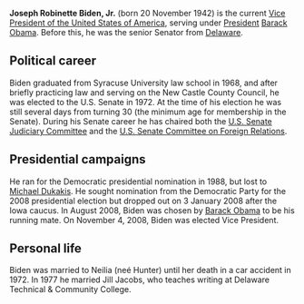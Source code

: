 {{subpages}}
{{Image|Biden portrait.jpg|right|146px|Joe Biden (2009)}}
'''Joseph Robinette Biden, Jr.''' (born 20 November 1942) is the current [[Vice President of the United States of America]], serving under [[President of the United States of America|President]] [[Barack Obama]]. Before this, he was the senior Senator from [[Delaware]].

==Political career==
Biden graduated from Syracuse University law school in 1968, and after briefly practicing law and serving on the New Castle County Council, he was elected to the U.S. Senate in 1972.  At the time of his election he was still several days from turning 30 (the minimum age for membership in the Senate).  During his Senate career he has chaired both the [[U.S. Senate Judiciary Committee]] and the [[U.S. Senate Committee on Foreign Relations]].

== Presidential campaigns ==
He ran for the Democratic presidential nomination in 1988, but lost to [[Michael Dukakis]]. He sought nomination from the Democratic Party for the 2008 presidential election but dropped out on 3 January 2008 after the Iowa caucus. In August 2008, Biden was chosen by [[Barack Obama]] to be his running mate. On November 4, 2008, Biden was elected Vice President.

== Personal life ==
Biden was married to Neilia (neé Hunter) until her death in a car accident in 1972.  In 1977 he married Jill Jacobs, who teaches writing at Delaware Technical & Community College.